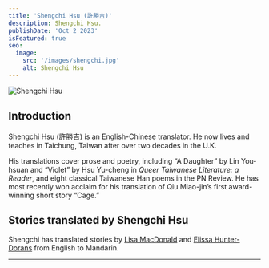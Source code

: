 ```yaml
---
title: 'Shengchi Hsu (許勝吉)'
description: Shengchi Hsu.
publishDate: 'Oct 2 2023'
isFeatured: true
seo:
  image:
    src: '/images/shengchi.jpg'
    alt: Shengchi Hsu
---
```



![Shengchi Hsu](/images/shengchi.jpg)

## Introduction

Shengchi Hsu (許勝吉) is an English-Chinese translator. He now lives and teaches in Taichung, Taiwan after over two decades in the U.K.

His translations cover prose and poetry, including “A Daughter” by Lin You-hsuan and “Violet” by Hsu Yu-cheng in _Queer Taiwanese Literature: a Reader_, and eight classical Taiwanese Han poems in the PN Review. He has most recently won acclaim for his translation of Qiu Miao-jin’s first award-winning short story “Cage.”

## Stories translated by Shengchi Hsu

Shengchi has translated stories by [Lisa MacDonald](/lisa) and [Elissa Hunter-Dorans](/elissa) from English to Mandarin.

---

<Order />
